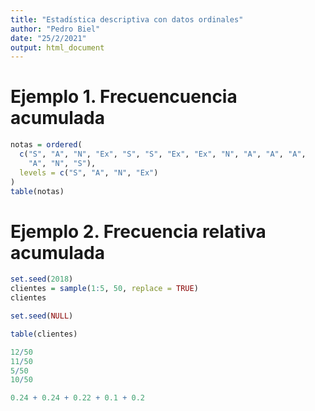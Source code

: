 ---
title: "Estadística descriptiva con datos ordinales"
author: "Pedro Biel"
date: "25/2/2021"
output: html_document
---

# Ejemplo 1. Frecuencuencia acumulada

```{r}
notas = ordered(
  c("S", "A", "N", "Ex", "S", "S", "Ex", "Ex", "N", "A", "A", "A", 
    "A", "N", "S"),
  levels = c("S", "A", "N", "Ex")
)
table(notas)
```

# Ejemplo 2. Frecuencia relativa acumulada

```{r}
set.seed(2018)
clientes = sample(1:5, 50, replace = TRUE)
clientes
```

```{r}
set.seed(NULL)
```

```{r}
table(clientes)
```

```{r}
12/50
11/50
5/50
10/50
```
```{r}
0.24 + 0.24 + 0.22 + 0.1 + 0.2
```

